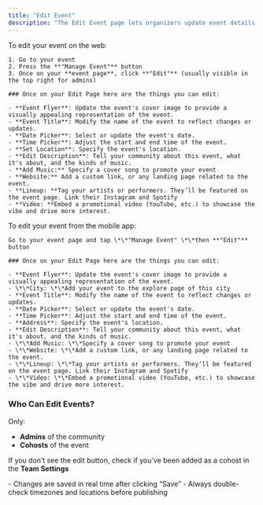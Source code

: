 ```yaml
---
title: "Edit Event"
description: "The Edit Event page lets organizers update event details to keep information accurate and up to date for attendees."
---
```


<Tabs>
  <Tab title="Web">
    To edit your event on the web:

    1. Go to your event
    2. Press the **"Manage Event"** button
    3. Once on your **event page**, click **"Edit"** (usually visible in the top right for admins)

    ### Once on your Edit Page here are the things you can edit:

    - **Event Flyer**: Update the event's cover image to provide a visually appealing representation of the event.
    - **Event Title**: Modify the name of the event to reflect changes or updates.
    - **Date Picker**: Select or update the event's date.
    - **Time Picker**: Adjust the start and end time of the event.
    - **Set Location**: Specify the event's location.
    - **Edit Description**: Tell your community about this event, what it's about, and the kinds of music.
    - **Add Music:** Specify a cover song to promote your event
    - **Website:** Add a custom link, or any landing page related to the event.
    - **Lineup: **Tag your artists or performers. They’ll be featured on the event page. Link their Instagram and Spotify
    - **Video: **Embed a promotional video (YouTube, etc.) to showcase the vibe and drive more interest.
  </Tab>
  <Tab title="App">
    To edit your event from the mobile app:

    Go to your event page and tap \*\*"Manage Event" \*\*then **"Edit"** button

    ### Once on your Edit Page here are the things you can edit:

    - **Event Flyer**: Update the event's cover image to provide a visually appealing representation of the event.
    - \*\*City: \*\*Add your event to the explore page of this city
    - **Event Title**: Modify the name of the event to reflect changes or updates.
    - **Date Picker**: Select or update the event's date.
    - **Time Picker**: Adjust the start and end time of the event.
    - **Address**: Specify the event's location.
    - **Edit Description**: Tell your community about this event, what it's about, and the kinds of music.
    - \*\*Add Music: \*\*Specify a cover song to promote your event
    - \*\*Website: \*\*Add a custom link, or any landing page related to the event.
    - \*\*Lineup: \*\*Tag your artists or performers. They’ll be featured on the event page. Link their Instagram and Spotify
    - \*\*Video: \*\*Embed a promotional video (YouTube, etc.) to showcase the vibe and drive more interest.
  </Tab>
</Tabs>

### Who Can Edit Events?

Only:

- **Admins** of the community
- **Cohosts** of the event

If you don’t see the edit button, check if you’ve been added as a cohost in the **Team Settings**

<Tip>
  - Changes are saved in real time after clicking “Save”
  - Always double-check timezones and locations before publishing
</Tip>